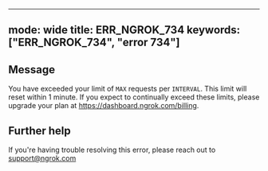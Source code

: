 
---
mode: wide
title: ERR_NGROK_734
keywords: ["ERR_NGROK_734", "error 734"]
---

## Message
You have exceeded your limit of `MAX` requests per `INTERVAL`. This limit will reset within 1 minute. If you expect to continually exceed these limits, please upgrade your plan at https://dashboard.ngrok.com/billing.




## Further help
If you're having trouble resolving this error, please reach out to [support@ngrok.com](mailto:support@ngrok.com?subject=Help%20with%20ERR_NGROK_734)

